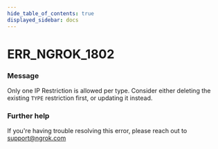 ```yaml
---
hide_table_of_contents: true
displayed_sidebar: docs
---
```



# ERR_NGROK_1802

### Message
Only one IP Restriction is allowed per type. Consider either deleting the existing `TYPE` restriction first, or updating it instead.

<ErrorDetails error='err_ngrok_1802' />


### Further help
If you're having trouble resolving this error, please reach out to [support@ngrok.com](mailto:support@ngrok.com?subject=Help%20with%20ERR_NGROK_1802)


